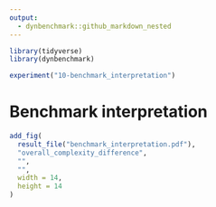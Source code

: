 ```yaml
---
output: 
  - dynbenchmark::github_markdown_nested
---
```


```r
library(tidyverse)
library(dynbenchmark)

experiment("10-benchmark_interpretation")
```

# Benchmark interpretation

```r
add_fig(
  result_file("benchmark_interpretation.pdf"),
  "overall_complexity_difference",
  "",
  "",
  width = 14,
  height = 14
)
```

